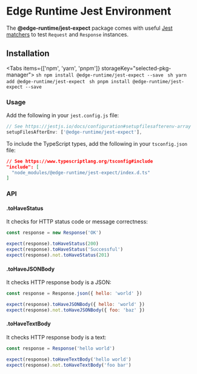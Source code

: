 
# Edge Runtime Jest Environment

The **@edge-runtime/jest-expect** package comes with useful [Jest matchers](https://jestjs.io/docs/expect#expectextendmatchers) to test `Request` and `Response` instances.

## Installation

<Tabs items={['npm', 'yarn', 'pnpm']} storageKey="selected-pkg-manager">
  <Tab>
    ```sh
    npm install @edge-runtime/jest-expect --save
    ```
  </Tab>
  <Tab>
    ```sh
    yarn add @edge-runtime/jest-expect
    ```
  </Tab>
  <Tab>
    ```sh
    pnpm install @edge-runtime/jest-expect --save
    ```
  </Tab>
</Tabs>

### Usage

Add the following in your `jest.config.js` file:

```js
// See https://jestjs.io/docs/configuration#setupfilesafterenv-array
setupFilesAfterEnv: ['@edge-runtime/jest-expect'],
```

To include the TypeScript types, add the following in your `tsconfig.json` file:

```json
// See https://www.typescriptlang.org/tsconfig#include
"include": [
  "node_modules/@edge-runtime/jest-expect/index.d.ts"
]
```

### API

#### .toHaveStatus

It checks for HTTP status code or message correctness:

```js
const response = new Response('OK')

expect(response).toHaveStatus(200)
expect(response).toHaveStatus('Successful')
expect(response).not.toHaveStatus(201)
```

#### .toHaveJSONBody

It checks HTTP response body is a JSON:

```js
const response = Response.json({ hello: 'world' })

expect(response).toHaveJSONBody({ hello: 'world' })
expect(response).not.toHaveJSONBody({ foo: 'baz' })
```

#### .toHaveTextBody

It checks HTTP response body is a text:

```js
const response = Response('hello world')

expect(response).toHaveTextBody('hello world')
expect(response).not.toHaveTextBody('foo bar')
```
